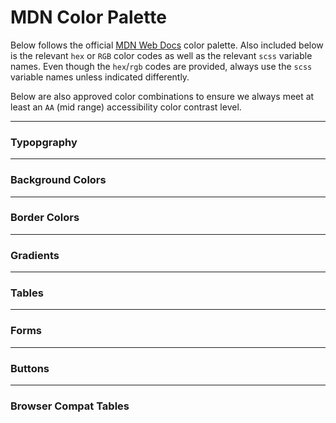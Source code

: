 
<Meta title="Docs|Colors" />

# MDN Color Palette

Below follows the official [MDN Web Docs](https://developer.mozilla.org/) color palette. Also included below is the relevant `hex` or `RGB` color codes as well as the relevant `scss` variable names. Even though the `hex`/`rgb` codes are provided, always use the `scss` variable names unless indicated differently.

Below are also approved color combinations to ensure we always meet at least an `AA` (mid range) accessibility color contrast level.

<ColorPalette>
  <ColorItem title="$brand-primary" colors={["#015fdf"]} />
  <ColorItem
    title="$blue"
    subtitle="same as $brand-primary-200"
    colors={["#3d7e9a"]}
  />
  <ColorItem title="$blue-light" colors={["#e4f0f5"]} />
  <ColorItem
    title="$blue-dark"
    subtitle="mix($blue, $blue-vdark, 65)"
    colors={["#285c76"]}
  />
  <ColorItem title="$blue-vdark" colors={["#001d33"]} />
  <ColorItem title="$brand-primary-200" colors={["#3d7e9a"]} />
  <ColorItem title="$brand-primary-500" colors={["#ebf4f7"]} />
  <ColorItem title="$brand-primary-600" colors={["#f2f9ff"]} />
  <ColorItem title="$purple" colors={["#9198e5"]} />
  <ColorItem title="$purple-light" colors={["#d7d9f2"]} />
  <ColorItem
    title="$purple-dark"
    subtitle="mix($purple, $purple-vdark, 65)"
    colors={["#6f74b2"]}
  />
  <ColorItem title="$purple-vdark" colors={["#303253"]} />
  <ColorItem title="$brand-red" colors={["#d65752"]} />
  <ColorItem title="$red" colors={["#e66465"]} />
  <ColorItem title="$red-light" colors={["#ffe7e8"]} />
  <ColorItem
    title="$red-dark"
    subtitle="mix($red, $red-vdark, 65)"
    colors={["#b65456"]}
  />
  <ColorItem title="$orange" colors={["#f69d3c"]} />
  <ColorItem title="$orange-light" colors={["#ffe8d4"]} />
  <ColorItem
    title="$orange-dark"
    subtitle="mix($orange, $orange-vdark, 65)"
    colors={["#b27229"]}
  />
  <ColorItem title="$orange-vdark" colors={["#332206"]} />
  <ColorItem title="$yellow" colors={["#f6b73c"]} />
  <ColorItem title="$yellow-light" colors={["#fff3d4"]} />
  <ColorItem
    title="$yellow-dark"
    subtitle="mix($yellow, $yellow-vdark, 65)"
    colors={["#b28529"]}
  />
  <ColorItem title="$yellow-vdark" colors={["#332807"]} />
  <ColorItem title="$brand-green" colors={["#4d9f0c"]} />
  <ColorItem title="$green" colors={["#4d9f0c"]} />
  <ColorItem title="$green-light" colors={["#ebf8e1"]} />
  <ColorItem
    title="$green-dark"
    subtitle="mix($green, $green-vdark, 65)"
    colors={["#3a7408"]}
  />
  <ColorItem title="$green-vdark" colors={["#162300"]} />
  <ColorItem title="$brand-grey" colors={["#4d9f0c"]} />
  <ColorItem title="$grey" colors={["#696969"]} />
  <ColorItem title="$grey-light" colors={["#eee"]} />
  <ColorItem
    title="$grey-dark"
    subtitle="mix($grey, $grey-vdark, 65)"
    colors={["#4c4c4c"]}
  />
  <ColorItem title="$grey-vdark" colors={["#151515"]} />
  <ColorItem title="$blue-grey" colors={["#dce3e5"]} />
  <ColorItem title="$light-blue-grey" colors={["#a1b4ce"]} />
  <ColorItem title="$light-grey" colors={["#fdfdfd"]} />
  <ColorItem
    title="$link-color"
    subtitle="same as $brand-primary-200"
    colors={["#3d7e9a"]}
  />
  <ColorItem title="$payment-faq-base-color" colors={["#3143e2"]} />
  <ColorItem title="$menu-link-color" colors={["#333"]} />
  <ColorItem title="$border-color" colors={["#585858"]} />
  <ColorItem
    title="$light-border-color"
    subtitle="scale-color($border-color, $lightness: 70%)"
    colors={["#cdcdcd"]}
  />
  <ColorItem title="$warning-border-color" colors={["#ffc543"]} />
  <ColorItem
    title="$warning-background-color"
    subtitle="scale-color($warning-border-color, $lightness: 50%);"
    colors={["#ffe2a1"]}
  />
  <ColorItem title="$warningr" subtitle="$yellow" colors={["#f6b73c"]} />
  <ColorItem title="$negative" subtitle="$red" colors={["#e66465"]} />
  <ColorItem title="$error" colors={["#900"]} />
  <ColorItem title="$positive" subtitle="$green" colors={["#4d9f0c"]} />
  <ColorItem title="$neutral" subtitle="$blue" colors={["#3d7e9a"]} />
  <ColorItem title="$default" colors={["#696969"]} />
  <ColorItem title="$accent-light" colors={["#83d0f2"]} />
  <ColorItem title="$accent-dark" colors={["#216684"]} />
  <ColorItem title="$blue-background-text-color" colors={["#fff"]} />
</ColorPalette>

---

### Typopgraphy

<ColorPalette>
  <ColorItem title="$text-colort" colors={["#333"]} />
  <ColorItem title="$text-light" colors={["#fff"]} />
  <ColorItem title="$text-dark" subtitle="$text-color" colors={["#333"]} />
  <ColorItem title="$user-head-secondary-text-color" colors={["#a19f93"]} />
</ColorPalette>

---

### Background Colors

<ColorPalette>
  <ColorItem title="$bg-dark" colors={["#222"]} />
  <ColorItem
    title="$bg-good"
    subtitle="mix($positive, #fff, 5%"
    colors={["#f6faf3"]}
  />
  <ColorItem
    title="$bg-bad"
    subtitle="mix($negative, #fff, 5%)"
    colors={["#fef7f7"]}
  />
  <ColorItem
    title="$light-background-color"
    subtitle="#{map-get(map-get($colors-lookup, 'default'), 'light')}"
    colors={["#eee"]}
  />
  <ColorItem
    title="$header-background-color"
    subtitle="$light-background-color"
    colors={["#eee"]}
  />
  <ColorItem
    title="$code-block-background-color"
    subtitle="#{map-get(map-get($colors-lookup, 'default'), 'light')}"
    colors={["#eee"]}
  />
  <ColorItem
    title="$code-block-background-alt-color"
    subtitle="#{map-get(map-get($colors-lookup, 'neutral'), 'light')}"
    colors={["#e4f0f5"]}
  />
  <ColorItem title="$toc-background-color" colors={["#fcfcfc"]} />
  <ColorItem
    title="$main-nav-box-shadow-color"
    colors={["rgba(12, 12, 13, 0.1)"]}
  />
  <ColorItem
    title="$main-menu-item-background-color"
    subtitle="same as $brand-primary-200"
    colors={["#3d7e9a"]}
  />
</ColorPalette>

---

### Border Colors

<ColorPalette>
  <ColorItem
    title="$code-block-border-color"
    subtitle="#{map - get(map - get($colors - lookup, 'neutral'), 'medium')}"
    colors={["#3d7e9a"]}
  />
  <ColorItem title="$toc-border-color" colors={["#dce3e5"]} />
  <ColorItem title="$box-border-hover-color" colors={["#25a"]} />
  <ColorItem title="$tag-border-color" colors={["#cee9f9"]} />
  <ColorItem title="$main-menu-border-color" colors={["#d8dfe2"]} />
</ColorPalette>

---

### Gradients

<ColorPalette>
  <ColorItem title="$toc-gradient-start-color" colors={["#206584"]} />
  <ColorItem
    title="$toc-gradient-end-color"
    subtitle="same as $accent-light"
    colors={["#83d0f2"]}
  />
  <ColorItem
    title="$payment-background-gradient"
    subtitle="linear-gradient(to right, nth($payment-background-colors, 1), nth($payment-background-colors, 2));"
    colors={["linear-gradient(to right, #83cff3, #ebf8e1)"]}
  />
</ColorPalette>

---

### Tables

<ColorPalette>
  <ColorItem title="$table-blue" colors={["#d4dde4"]} />
</ColorPalette>

---

### Forms

<ColorPalette>
  <ColorItem title="$form-border-color" colors={["#9b9b9b"]} />
  <ColorItem
    title="$placeholder-text"
    subtitle="lighten($form-border-color, 2)"
    colors={["#a0a0a0"]}
  />
</ColorPalette>

---

### Buttons

<ColorPalette>
  <ColorItem title="$cta-deep-blue" colors={["#161e65"]} />
</ColorPalette>

---

### Browser Compat Tables

<ColorPalette>
  <ColorItem title="nth($bc-colors, 1)" colors={["#e4f8e1"]} />
  <ColorItem title="nth($bc-colors, 2)" colors={["#f8e1e1"]} />
  <ColorItem
    title="nth($bc-colors, 3)"
    subtitle="$yellow-light"
    colors={["#fff3d4"]}
  />
  <ColorItem
    title="nth($bc-colors, 4)"
    subtitle="$grey-light"
    colors={["#eee"]}
  />
</ColorPalette>
